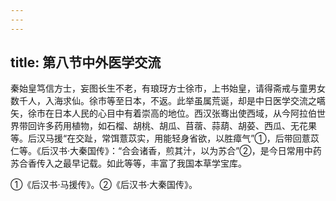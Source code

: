 ```yaml
---
---
---
```

title: 第八节中外医学交流
---



秦始皇笃信方士，妄图长生不老，有琅玡方士徐市，上书始皇，请得斋戒与童男女数千人，入海求仙。徐市等至日本，不返。此举虽属荒诞，却是中日医学交流之嚆矢，徐市在日本人民的心目中有着崇高的地位。西汉张骞出使西域，从今阿拉伯世界带回许多药用植物，如石榴、胡桃、胡瓜、苜蓿、蒜葫、胡荽、西瓜、无花果等。后汉马援“在交趾，常饵薏苡实，用能轻身省欲，以胜瘴气”①，后带回薏苡仁等。《后汉书·大秦国传》：“合会诸香，煎其汁，以为苏合”②，是今日常用中药苏合香传入之最早记载。如此等等，丰富了我国本草学宝库。

①《后汉书·马援传》。②《后汉书·大秦国传》。